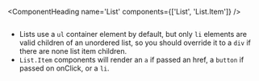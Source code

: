 <ComponentHeading name='List' components={['List', 'List.Item']} />
<Text variant='lead'></Text>

```javascript
```

- Lists use a `ul` container element by default, but only `li` elements are valid children
  of an unordered list, so you should override it to a `div` if there are none list item
  children.
- `List.Item` components will render an `a` if passed an href, a `button` if passed on
  onClick, or a `li`.
